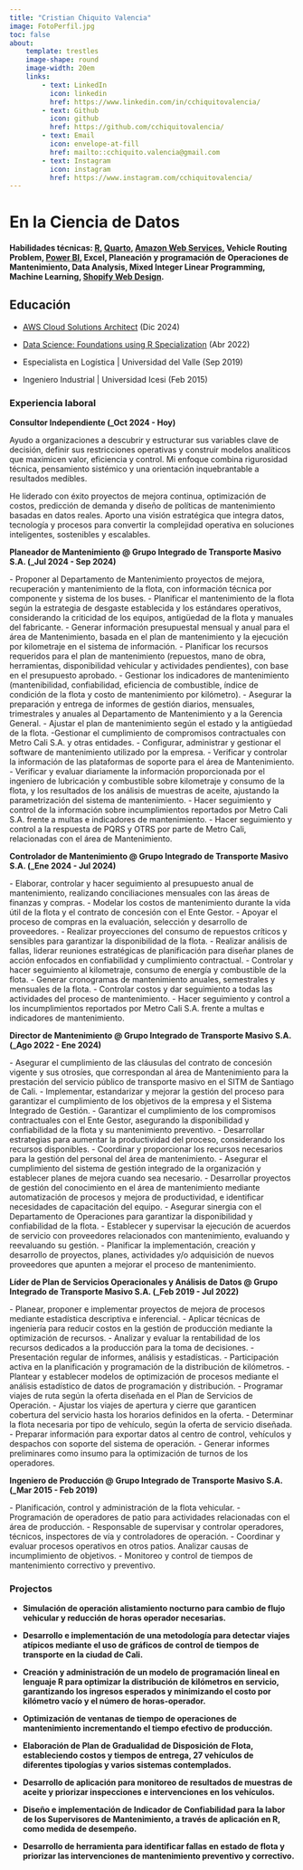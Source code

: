 ```yaml
---
title: "Cristian Chiquito Valencia"
image: FotoPerfil.jpg
toc: false
about: 
    template: trestles
    image-shape: round
    image-width: 20em
    links: 
        - text: LinkedIn
          icon: linkedin
          href: https://www.linkedin.com/in/cchiquitovalencia/
        - text: Github
          icon: github
          href: https://github.com/cchiquitovalencia/
        - text: Email
          icon: envelope-at-fill
          href: mailto::cchiquito.valencia@gmail.com
        - text: Instagram
          icon: instagram
          href: https://www.instagram.com/cchiquitovalencia/
---
```


# En la Ciencia de Datos

#### **Habilidades técnicas**: [R](https://www.r-project.org/), [Quarto](https://quarto.org/), [Amazon Web Services](https://aws.amazon.com/), Vehicle Routing Problem, [Power BI](https://app.powerbi.com/), Excel, Planeación y programación de Operaciones de Mantenimiento, Data Analysis, Mixed Integer Linear Programming, Machine Learning, [Shopify Web Design](https://www.shopify.com/co).

## Educación

-   [AWS Cloud Solutions Architect](https://coursera.org/share/c957552fd68212ed4462e8a7f9faf96c) (Dic 2024)

-   [Data Science: Foundations using R Specialization](https://www.coursera.org/account/accomplishments/specialization/Z25X8FDPEMY3?utm_source=link&utm_medium=certificate&utm_content=cert_image&utm_campaign=sharing_cta&utm_product=s12n) (Abr 2022)

-   Especialista en Logística \| Universidad del Valle (Sep 2019)

-   Ingeniero Industrial \| Universidad Icesi (Feb 2015)

### Experiencia laboral

**Consultor Independiente (\_Oct 2024 - Hoy)**

Ayudo a organizaciones a descubrir y estructurar sus variables clave de decisión, definir sus restricciones operativas y construir modelos analíticos que maximicen valor, eficiencia y control. Mi enfoque combina rigurosidad técnica, pensamiento sistémico y una orientación inquebrantable a resultados medibles.

He liderado con éxito proyectos de mejora continua, optimización de costos, predicción de demanda y diseño de políticas de mantenimiento basadas en datos reales. Aporto una visión estratégica que integra datos, tecnología y procesos para convertir la complejidad operativa en soluciones inteligentes, sostenibles y escalables.

**Planeador de Mantenimiento \@ Grupo Integrado de Transporte Masivo S.A. (\_Jul 2024 - Sep 2024)**

\- Proponer al Departamento de Mantenimiento proyectos de mejora, recuperación y mantenimiento de la flota, con información técnica por componente y sistema de los buses. - Planificar el mantenimiento de la flota según la estrategia de desgaste establecida y los estándares operativos, considerando la criticidad de los equipos, antigüedad de la flota y manuales del fabricante. - Generar información presupuestal mensual y anual para el área de Mantenimiento, basada en el plan de mantenimiento y la ejecución por kilometraje en el sistema de información. - Planificar los recursos requeridos para el plan de mantenimiento (repuestos, mano de obra, herramientas, disponibilidad vehicular y actividades pendientes), con base en el presupuesto aprobado. - Gestionar los indicadores de mantenimiento (mantenibilidad, confiabilidad, eficiencia de combustible, índice de condición de la flota y costo de mantenimiento por kilómetro). - Asegurar la preparación y entrega de informes de gestión diarios, mensuales, trimestrales y anuales al Departamento de Mantenimiento y a la Gerencia General. - Ajustar el plan de mantenimiento según el estado y la antigüedad de la flota. -Gestionar el cumplimiento de compromisos contractuales con Metro Cali S.A. y otras entidades. - Configurar, administrar y gestionar el software de mantenimiento utilizado por la empresa. - Verificar y controlar la información de las plataformas de soporte para el área de Mantenimiento. - Verificar y evaluar diariamente la información proporcionada por el ingeniero de lubricación y combustible sobre kilometraje y consumo de la flota, y los resultados de los análisis de muestras de aceite, ajustando la parametrización del sistema de mantenimiento. - Hacer seguimiento y control de la información sobre incumplimientos reportados por Metro Cali S.A. frente a multas e indicadores de mantenimiento. - Hacer seguimiento y control a la respuesta de PQRS y OTRS por parte de Metro Cali, relacionadas con el área de Mantenimiento.

**Controlador de Mantenimiento \@ Grupo Integrado de Transporte Masivo S.A. (\_Ene 2024 - Jul 2024)**

\- Elaborar, controlar y hacer seguimiento al presupuesto anual de mantenimiento, realizando conciliaciones mensuales con las áreas de finanzas y compras. - Modelar los costos de mantenimiento durante la vida útil de la flota y el contrato de concesión con el Ente Gestor. - Apoyar el proceso de compras en la evaluación, selección y desarrollo de proveedores. - Realizar proyecciones del consumo de repuestos críticos y sensibles para garantizar la disponibilidad de la flota. - Realizar análisis de fallas, liderar reuniones estratégicas de planificación para diseñar planes de acción enfocados en confiabilidad y cumplimiento contractual. - Controlar y hacer seguimiento al kilometraje, consumo de energía y combustible de la flota. - Generar cronogramas de mantenimiento anuales, semestrales y mensuales de la flota. - Controlar costos y dar seguimiento a todas las actividades del proceso de mantenimiento. - Hacer seguimiento y control a los incumplimientos reportados por Metro Cali S.A. frente a multas e indicadores de mantenimiento.

**Director de Mantenimiento \@ Grupo Integrado de Transporte Masivo S.A. (\_Ago 2022 - Ene 2024)**

\- Asegurar el cumplimiento de las cláusulas del contrato de concesión vigente y sus otrosíes, que correspondan al área de Mantenimiento para la prestación del servicio público de transporte masivo en el SITM de Santiago de Cali. - Implementar, estandarizar y mejorar la gestión del proceso para garantizar el cumplimiento de los objetivos de la empresa y el Sistema Integrado de Gestión. - Garantizar el cumplimiento de los compromisos contractuales con el Ente Gestor, asegurando la disponibilidad y confiabilidad de la flota y su mantenimiento preventivo. - Desarrollar estrategias para aumentar la productividad del proceso, considerando los recursos disponibles. - Coordinar y proporcionar los recursos necesarios para la gestión del personal del área de mantenimiento. - Asegurar el cumplimiento del sistema de gestión integrado de la organización y establecer planes de mejora cuando sea necesario. - Desarrollar proyectos de gestión del conocimiento en el área de mantenimiento mediante automatización de procesos y mejora de productividad, e identificar necesidades de capacitación del equipo. - Asegurar sinergia con el Departamento de Operaciones para garantizar la disponibilidad y confiabilidad de la flota. - Establecer y supervisar la ejecución de acuerdos de servicio con proveedores relacionados con mantenimiento, evaluando y reevaluando su gestión. - Planificar la implementación, creación y desarrollo de proyectos, planes, actividades y/o adquisición de nuevos proveedores que apunten a mejorar el proceso de mantenimiento.

**Líder de Plan de Servicios Operacionales y Análisis de Datos \@ Grupo Integrado de Transporte Masivo S.A. (\_Feb 2019 - Jul 2022)**

\- Planear, proponer e implementar proyectos de mejora de procesos mediante estadística descriptiva e inferencial. - Aplicar técnicas de ingeniería para reducir costos en la gestión de producción mediante la optimización de recursos. - Analizar y evaluar la rentabilidad de los recursos dedicados a la producción para la toma de decisiones. - Presentación regular de informes, análisis y estadísticas. - Participación activa en la planificación y programación de la distribución de kilómetros. - Plantear y establecer modelos de optimización de procesos mediante el análisis estadístico de datos de programación y distribución. - Programar viajes de ruta según la oferta diseñada en el Plan de Servicios de Operación. - Ajustar los viajes de apertura y cierre que garanticen cobertura del servicio hasta los horarios definidos en la oferta. - Determinar la flota necesaria por tipo de vehículo, según la oferta de servicio diseñada. - Preparar información para exportar datos al centro de control, vehículos y despachos con soporte del sistema de operación. - Generar informes preliminares como insumo para la optimización de turnos de los operadores.

**Ingeniero de Producción \@ Grupo Integrado de Transporte Masivo S.A. (\_Mar 2015 - Feb 2019)**

\- Planificación, control y administración de la flota vehicular. - Programación de operadores de patio para actividades relacionadas con el área de producción. - Responsable de supervisar y controlar operadores, técnicos, inspectores de vía y controladores de operación. - Coordinar y evaluar procesos operativos en otros patios. Analizar causas de incumplimiento de objetivos. - Monitoreo y control de tiempos de mantenimiento correctivo y preventivo.

### Projectos

-   **Simulación de operación alistamiento nocturno para cambio de flujo vehicular y reducción de horas operador necesarias.**

-   **Desarrollo e implementación de una metodología para detectar viajes atípicos mediante el uso de gráficos de control de tiempos de transporte en la ciudad de Cali.**

-   **Creación y administración de un modelo de programación lineal en lenguaje R para optimizar la distribución de kilómetros en servicio, garantizando los ingresos esperados y minimizando el costo por kilómetro vacío y el número de horas-operador.**

-   **Optimización de ventanas de tiempo de operaciones de mantenimiento incrementando el tiempo efectivo de producción.**

-   **Elaboración de Plan de Gradualidad de Disposición de Flota, estableciendo costos y tiempos de entrega, 27 vehículos de diferentes tipologías y varios sistemas contemplados.**

-   **Desarrollo de aplicación para monitoreo de resultados de muestras de aceite y priorizar inspecciones e intervenciones en los vehículos.**

-   **Diseño e implementación de Indicador de Confiabilidad para la labor de los Supervisores de Mantenimiento, a través de aplicación en R, como medida de desempeño.**

-   **Desarrollo de herramienta para identificar fallas en estado de flota y priorizar las intervenciones de mantenimiento preventivo y correctivo.**
